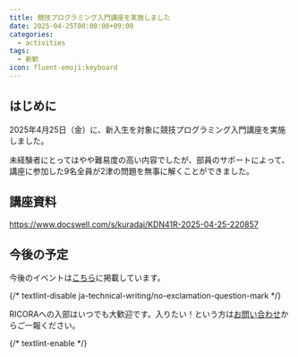```yaml
---
title: 競技プログラミング入門講座を実施しました
date: 2025-04-25T00:00:00+09:00
categories:
  - activities
tags:
  - 新歓
icon: fluent-emoji:keyboard
---
```


## はじめに

2025年4月25日（金）に、新入生を対象に競技プログラミング入門講座を実施しました。

未経験者にとってはやや難易度の高い内容でしたが、部員のサポートによって、講座に参加した9名全員が2津の問題を無事に解くことができました。

## 講座資料

https://www.docswell.com/s/kuradai/KDN41R-2025-04-25-220857

## 今後の予定

今後のイベントは[こちら](https://alg.tus-ricora.com/posts/welcome-event-2025-schedule/)に掲載しています。

{/* textlint-disable ja-technical-writing/no-exclamation-question-mark */}

RICORAへの入部はいつでも大歓迎です。入りたい！という方は[お問い合わせ](/contact/)からご一報ください。

{/* textlint-enable */}
